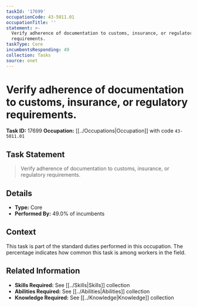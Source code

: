```yaml
---
taskId: '17699'
occupationCode: 43-5011.01
occupationTitle: ''
statement: >-
  Verify adherence of documentation to customs, insurance, or regulatory
  requirements.
taskType: Core
incumbentsResponding: 49
collection: Tasks
source: onet
---
```

# Verify adherence of documentation to customs, insurance, or regulatory requirements.

**Task ID:** 17699
**Occupation:** [[../Occupations|Occupation]] with code `43-5011.01`

## Task Statement

> Verify adherence of documentation to customs, insurance, or regulatory requirements.

## Details

- **Type:** Core
- **Performed By:** 49.0% of incumbents

## Context

This task is part of the standard duties performed in this occupation. The percentage indicates how common this task is among workers in the field.

## Related Information

- **Skills Required:** See [[../Skills|Skills]] collection
- **Abilities Required:** See [[../Abilities|Abilities]] collection
- **Knowledge Required:** See [[../Knowledge|Knowledge]] collection
